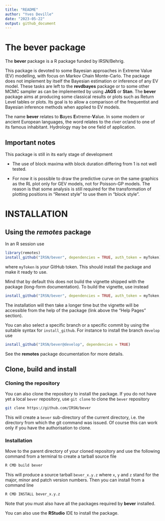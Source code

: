 ```yaml
---
title: "README"
author: "Yves Deville"
date: "2023-05-22"
output: github_document
---
```



# The bever package

The **bever** package is a R package funded by IRSN/Behrig. 

This package is devoted to some Bayesian approaches in Extreme Value
(EV) modelling, with focus on Markov Chain Monte-Carlo. The package
does not implement by itself the Bayesian estimation or inference of
any EV model. These tasks are left to the **revdbayes** package or to
some other MCMC sampler as can be implemented by using **JAGS** or
**Stan**. The **bever** package aims at producing some classical
results or plots such as Return Level tables or plots. Its goal is to
allow a comparison of the frequentist and Bayesian inference methods
when applied to EV models.

The name **bever** relates to **B**ayes **E**xtreme-**V**alue. In some
modern or ancient European languages, the word relates to the *river*
or/and to one of its famous inhabitant. Hydrology may be one field of
application.


## Important notes

This package is still in its early stage of development

- The use of block maxima with block duration differing from 1 is
  not well tested.

- For now it is possible to draw the predictive curve on the same
  graphics as the RL plot only for GEV models, not for Poisson-GP
  models. The reason is that some analysis is still required for the
  transformation of plotting positions in "Renext style" to use them
  in "block style".


# INSTALLATION

## Using the *remotes* package

In an R session use

```r
library(remotes)
install_github("IRSN/bever", dependencies = TRUE, auth_token = myToken)
```

where `myToken` is *your* GitHub token. This should install the
package and make it ready to use.

Mind that by default this does not build the vignette shipped with the
package (long-form documentation). To build the vignette, use instead

```r
install_github("IRSN/bever", dependencies = TRUE, auth_token = myToken, build_vignettes = TRUE)
```
The installation will then take a longer time but the vignette will be
accessible from the help of the package (link above the "Help Pages"
section).

You can also select a specific branch or a specific commit by using
the suitable syntax for `install_github`. For instance to install the
branch `develop` use

```r
install_github("IRSN/bever@develop", dependencies = TRUE)
```
See the **remotes** package documentation for more details.

## Clone, build and install

### Cloning the repository

You can also clone the repository to install the package.  If you do
not have yet a local `bever` repository, use `git clone` to clone the
`bever` repository

``` bash
git clone https://github.com/IRSN/bever
```

This will create a `bever` sub-directory of the current directory,
i.e. the directory from which the git command was issued. Of course
this can work only if you have the authorisation to clone.

### Installation

Move to the parent directory of your cloned repository and use the
following command from a terminal to create a tarball source file

``` bash
R CMD build bever
```
This will produce a source tarball `bever_x.y.z` where `x`, `y` and
`z` stand for the major, minor and patch version numbers. Then you can
install from a command line

``` bash
R CMD INSTALL bever_x.y.z
```
Note that you must also have all the packages required by **bever**
installed.

You can also use the **RStudio** IDE to install the package.
